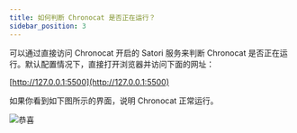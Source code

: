 ```yaml
---
title: 如何判断 Chronocat 是否正在运行？
sidebar_position: 3
---
```


可以通过直接访问 Chronocat 开启的 Satori 服务来判断 Chronocat
是否正在运行。默认配置情况下，直接打开浏览器并访问下面的网址：

[http://127.0.0.1:5500](http://127.0.0.1:5500)

如果你看到如下图所示的界面，说明 Chronocat 正常运行。

![恭喜](./congratulations.png)
